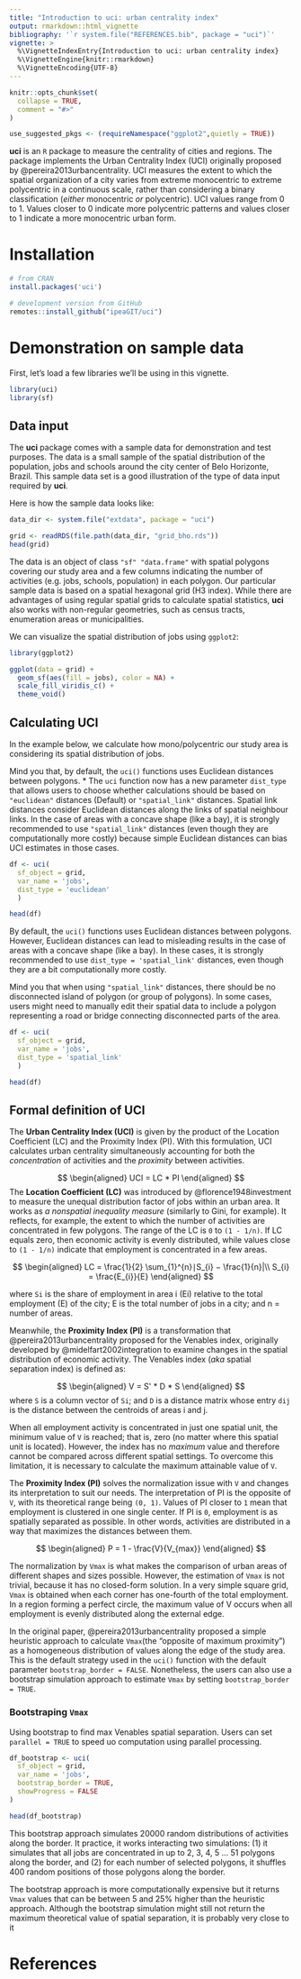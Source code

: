---
title: "Introduction to uci: urban centrality index"
output: rmarkdown::html_vignette
bibliography: '`r system.file("REFERENCES.bib", package = "uci")`'
vignette: >
  %\VignetteIndexEntry{Introduction to uci: urban centrality index} 
  %\VignetteEngine{knitr::rmarkdown} 
  %\VignetteEncoding{UTF-8}
---

```{r, include = FALSE}
knitr::opts_chunk$set(
  collapse = TRUE,
  comment = "#>"
)

use_suggested_pkgs <- (requireNamespace("ggplot2",quietly = TRUE))


```

**uci** is an `R` package to measure the centrality of cities and regions. The package implements the Urban Centrality Index (UCI) originally proposed by @pereira2013urbancentrality. UCI measures the extent to which the spatial organization of a city varies from extreme monocentric to extreme polycentric in a continuous scale, rather than considering a binary classification (*either* monocentric *or* polycentric). UCI values range from 0 to 1. Values closer to 0 indicate more polycentric patterns and values closer to 1 indicate a more monocentric urban form.


# Installation

```{r, eval = FALSE}
# from CRAN
install.packages('uci')

# development version from GitHub
remotes::install_github("ipeaGIT/uci")

```


# Demonstration on sample data

First, let's load a few libraries we'll be using in this vignette.

```{r, eval = TRUE, message = FALSE, warning = FALSE}
library(uci)
library(sf)
```

## Data input

The **uci** package comes with a sample data for demonstration and test purposes. The data is a small sample of the spatial distribution of the population, jobs and schools around the city center of Belo Horizonte, Brazil. This sample data set is a good illustration of the type of data input required by **uci**.

Here is how the sample data looks like:

```{r}
data_dir <- system.file("extdata", package = "uci")

grid <- readRDS(file.path(data_dir, "grid_bho.rds"))
head(grid)
```
The data is an object of class `"sf" "data.frame"` with spatial polygons covering our study area and a few columns indicating the number of activities (e.g. jobs, schools, population) in each polygon. Our particular sample data is based on a spatial hexagonal grid (H3 index). While there are advantages of using regular spatial grids to calculate spatial statistics, **uci** also works with non-regular geometries, such as census tracts, enumeration areas or municipalities.

We can visualize the spatial distribution of jobs using `ggplot2`:

```{r, eval = use_suggested_pkgs, out.width = "80%", fig.width = 6, fig.height = 6}
library(ggplot2)

ggplot(data = grid) +
  geom_sf(aes(fill = jobs), color = NA) +
  scale_fill_viridis_c() +
  theme_void()

```



## Calculating UCI

In the example below, we calculate how mono/polycentric our study area is considering its spatial distribution of jobs.

Mind you that, by default, the `uci()` functions uses Euclidean distances between polygons.
  * The `uci` function now has a new parameter `dist_type` that allows users to choose  whether calculations should be based on `"euclidean"` distances (Default) or `"spatial_link"` distances. Spatial link distances consider Euclidean distances along the links of spatial neighbour links. In the case of areas with a concave shape (like a bay), it is strongly recommended to use `"spatial_link"` distances (even though they are computationally more costly) because simple Euclidean distances can bias UCI estimates in those cases.


```{r, eval = TRUE}
df <- uci(
  sf_object = grid,
  var_name = 'jobs', 
  dist_type = 'euclidean'
  )

head(df)
```
By default, the `uci()` functions uses Euclidean distances between polygons. However, Euclidean distances can lead to misleading results in the case of areas with a concave shape (like a bay). In these cases, it is strongly recommended to use `dist_type = 'spatial_link'` distances, even though they are a bit computationally more costly. 

Mind you that when using `"spatial_link"` distances, there should be no disconnected island of polygon (or group of polygons). In some cases, users might need to manually edit their spatial data to include a polygon representing a road or bridge connecting disconnected parts of the area.

```{r, eval = TRUE}
df <- uci(
  sf_object = grid,
  var_name = 'jobs', 
  dist_type = 'spatial_link'
  )

head(df)
```


## Formal definition of UCI

The **Urban Centrality Index (UCI)** is given by the product of the Location Coefficient (LC) and the Proximity Index (PI). With this formulation, UCI calculates urban centrality simultaneously accounting for both the *concentration* of activities and the *proximity* between activities.

$$
\begin{aligned}
UCI = LC  * PI
\end{aligned}
$$
The **Location Coefficient (LC)** was introduced by @florence1948investment to measure the unequal distribution factor of jobs within an urban area. It works as *a nonspatial inequality measure* (similarly to Gini, for example). It reflects, for example, the extent to which the number of activities are concentrated in few polygons. The range of the LC is `0` to `(1 - 1/n)`. If LC equals zero, then economic activity is evenly distributed, while values close to `(1 - 1/n)` indicate that employment is concentrated in a few areas.

$$
\begin{aligned}
LC = \frac{1}{2} \sum_{1}^{n}∣S_{i} − \frac{1}{n}​|\\  
S_{i} = \frac{E_{i}}{E}
\end{aligned}
$$

where `Si` is the share of employment in area i (Ei) relative to the total employment (E) of the city; E is the total number of jobs in a city; and n = number of areas.

Meanwhile, the **Proximity Index (PI)** is a transformation that @pereira2013urbancentrality proposed for the Venables index, originally developed by @midelfart2002integration to examine changes in the spatial distribution of economic activity. The Venables index (*aka* spatial separation index) is defined as:

$$
\begin{aligned}
V = S' * D * S  
\end{aligned}
$$
where `S` is a column vector of `Si`; and `D` is a distance matrix whose entry `dij` is the distance between the centroids of areas i and j.

When all employment activity is concentrated in just one spatial unit, the minimum value of `V` is reached; that is, zero (no matter where this spatial unit is located). However, the index has no *maximum* value and therefore cannot be compared across different spatial settings. To overcome this limitation, it is necessary to calculate the maximum attainable value of `V`.

The **Proximity Index (PI)** solves the normalization issue with `V` and changes its interpretation to suit our needs. The interpretation of PI is the opposite of `V`, with its theoretical range being `(0, 1)`. Values of PI closer to `1` mean that employment is clustered in one single center. If PI is `0`, employment is as spatially separated as possible. In other words, activities are distributed in a way that maximizes the distances between them.

$$
\begin{aligned}
P = 1 - \frac{V}{V_{max}}
\end{aligned}
$$

The normalization by `Vmax` is what makes the comparison of urban areas of different shapes and sizes possible. However, the estimation of `Vmax` is not trivial, because it has no closed-form solution. In a very simple square grid, `Vmax` is obtained when each corner has one-fourth of the total employment. In a region forming a perfect circle, the maximum value of V occurs when all employment is evenly distributed along the external edge.

In the original paper, @pereira2013urbancentrality proposed a simple heuristic approach to calculate `Vmax`(the "opposite of maximum proximity") as a homogeneous distribution of values along the edge of the study area. This is the default strategy used in the `uci()` function with the default parameter `bootstrap_border = FALSE`. Nonetheless, the users can also use a bootstrap simulation approach to estimate `Vmax` by setting `bootstrap_border = TRUE`.

### Bootstraping `Vmax`

Using bootstrap to find max Venables spatial separation. Users can set `parallel = TRUE` to speed uo computation using parallel processing.


```{r, eval = TRUE}
df_bootstrap <- uci(
  sf_object = grid,
  var_name = 'jobs',
  bootstrap_border = TRUE,
  showProgress = FALSE
)

head(df_bootstrap)
```

This bootstrap approach simulates 20000 random distributions of activities along the border. It practice, it works interacting two simulations: (1) it simulates that all jobs are concentrated in up to 2, 3, 4, 5 ... 51 polygons along the border, and (2) for each number of selected polygons, it shuffles 400 random positions of those polygons along the border.

The bootstrap approach is more computationally expensive but it returns `Vmax` values that can be between 5 and 25% higher than the heuristic approach. Although the bootstrap simulation might still not return the maximum theoretical value of spatial separation, it is probably very close to it


# References
